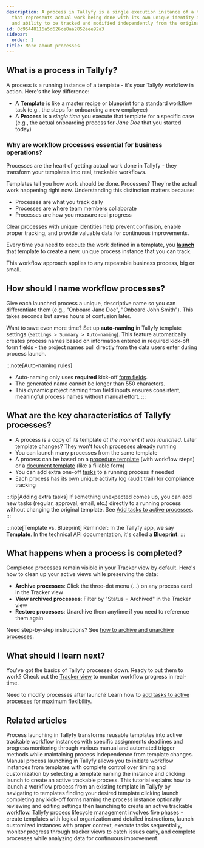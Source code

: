 ```yaml
---
description: A process in Tallyfy is a single execution instance of a template blueprint
  that represents actual work being done with its own unique identity activity log
  and ability to be tracked and modified independently from the original template.
id: 0c95448116a5d626ce8aa2852eee92a3
sidebar:
  order: 1
title: More about processes
---
```


## What is a process in Tallyfy?

A process is a running instance of a template - it's your Tallyfy workflow in action. Here's the key difference:

*   A **[Template](/products/pro/documenting/templates/)** is like a master recipe or blueprint for a standard workflow task (e.g., the steps for onboarding a new employee)
*   A **Process** is a *single time* you execute that template for a specific case (e.g., the actual onboarding process for *Jane Doe* that you started today)

### Why are workflow processes essential for business operations?

Processes are the heart of getting actual work done in Tallyfy - they transform your templates into real, trackable workflows.

Templates tell you how work should be done. Processes? They're the actual work happening right now. Understanding this distinction matters because:

- Processes are what you track daily
- Processes are where team members collaborate  
- Processes are how you measure real progress

Clear processes with unique identities help prevent confusion, enable proper tracking, and provide valuable data for continuous improvements.

Every time you need to execute the work defined in a template, you **[launch](/products/pro/launching/)** that template to create a new, unique process instance that you can track.

This workflow approach applies to any repeatable business process, big or small.

## How should I name workflow processes?

Give each launched process a unique, descriptive name so you can differentiate them (e.g., "Onboard Jane Doe", "Onboard John Smith"). This takes seconds but saves hours of confusion later.

Want to save even more time? Set up **auto-naming** in Tallyfy template settings (`Settings > Summary > Auto-naming`). This feature automatically creates process names based on information entered in required kick-off form fields - the project names pull directly from the data users enter during process launch.

:::note[Auto-naming rules]
- Auto-naming only uses **required** kick-off [form fields](/products/pro/tracking-and-tasks/tasks/what-are-form-fields-in-tallyfy/).
- The generated name cannot be longer than 550 characters.
- This dynamic project naming from field inputs ensures consistent, meaningful process names without manual effort.
:::

## What are the key characteristics of Tallyfy processes?

*   A process is a copy of its template *at the moment it was launched*. Later template changes? They won't touch processes already running
*   You can launch many processes from the same template
*   A process can be based on a [procedure template](/products/pro/documenting/templates/) (with workflow steps) or a [document template](/products/pro/documenting/documents/) (like a fillable form)
*   You can add extra one-off [tasks](/products/pro/tracking-and-tasks/tasks/) to a running process if needed
*   Each process has its own unique activity log (audit trail) for compliance tracking

:::tip[Adding extra tasks]
If something unexpected comes up, you can add new tasks (regular, approval, email, etc.) directly to a running process without changing the original template. See [Add tasks to active processes](/products/pro/tracking-and-tasks/processes/edit-processes/how-can-i-add-tasks-to-active-processes-on-tallyfy/).
:::

:::note[Template vs. Blueprint]
Reminder: In the Tallyfy app, we say **Template**. In the technical API documentation, it's called a **Blueprint**.
:::

## What happens when a process is completed?

Completed processes remain visible in your Tracker view by default. Here's how to clean up your active views while preserving the data:

- **Archive processes**: Click the three-dot menu (...) on any process card in the Tracker view
- **View archived processes**: Filter by "Status = Archived" in the Tracker view
- **Restore processes**: Unarchive them anytime if you need to reference them again

Need step-by-step instructions? See [how to archive and unarchive processes](/products/pro/tracking-and-tasks/tracker-view/organize-processes/how-to-archive-and-unarchive-processes-in-tallyfy/).


<PageTree />

## What should I learn next?

You've got the basics of Tallyfy processes down. Ready to put them to work? Check out the [Tracker view](/products/pro/tracking-and-tasks/tracker-view/) to monitor workflow progress in real-time.

Need to modify processes after launch? Learn how to [add tasks to active processes](/products/pro/tracking-and-tasks/processes/edit-processes/how-can-i-add-tasks-to-active-processes-on-tallyfy/) for maximum flexibility.


## Related articles
<CardGrid>
<LinkTitleCard header="<b>Pro > Launching</b>" href="/products/pro/launching/" > Process launching in Tallyfy transforms reusable templates into active trackable workflow instances with specific assignments deadlines and progress monitoring through various manual and automated trigger methods while maintaining process independence from template changes. </LinkTitleCard>
<LinkTitleCard header="<b>Launching > Launch manually</b>" href="/products/pro/launching/how-can-i-launch-a-process-in-tallyfy/" > Manual process launching in Tallyfy allows you to initiate workflow instances from templates with complete control over timing and customization by selecting a template naming the instance and clicking launch to create an active trackable process. </LinkTitleCard>
<LinkTitleCard header="<b>Tutorials > Launch a process</b>" href="/products/pro/tutorials/your-first-process/" > This tutorial explains how to launch a workflow process from an existing template in Tallyfy by navigating to templates finding your desired template clicking launch completing any kick-off forms naming the process instance optionally reviewing and editing settings then launching to create an active trackable workflow. </LinkTitleCard>
<LinkTitleCard header="<b>Processes > Process lifecycle management</b>" href="/products/pro/tracking-and-tasks/processes/process-lifecycle-management/" > Tallyfy process lifecycle management involves five phases - create templates with logical organization and detailed instructions, launch customized instances with proper context, execute tasks sequentially, monitor progress through tracker views to catch issues early, and complete processes while analyzing data for continuous improvement. </LinkTitleCard>
</CardGrid>